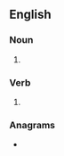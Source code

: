 ==English==

===Noun===
{{head|en|noun plural form}}

# {{plural of|underbet|lang=en}}

===Verb===
{{head|en|verb form}}

# {{en-third-person singular of|underbet}}

===Anagrams===
* {{anagrams|en|burdenest|sub tender|subrented|subtender}}